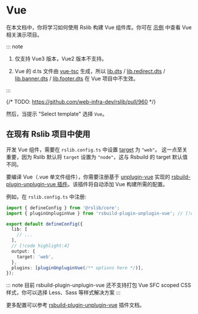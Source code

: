 # Vue

在本文档中，你将学习如何使用 Rslib 构建 Vue 组件库。你可在 [示例](https://github.com/web-infra-dev/rslib/tree/main/examples) 中查看 Vue 相关演示项目。

::: note

1. 仅支持 Vue3 版本，Vue2 版本不支持。

2. Vue 的 d.ts 文件由 [vue-tsc](https://www.npmjs.com/package/vue-tsc) 生成，所以 [lib.dts](/config/lib/dts) / [lib.redirect.dts](/config/lib/redirect#redirectdts) / [lib.banner.dts](/config/lib/banner#bannerdts) / [lib.footer.dts](/config/lib/footer#bannerdts) 在 Vue 项目中不生效。

:::

{/* TODO: https://github.com/web-infra-dev/rslib/pull/960 */}

然后，当提示 "Select template" 选择 `Vue`。

## 在现有 Rslib 项目中使用

开发 Vue 组件，需要在 `rslib.config.ts` 中设置 [target](/config/rsbuild/output#outputtarget) 为 `"web"`。 这一点至关重要，因为 Rslib 默认将 `target` 设置为 `"node"`，这与 Rsbuild 的 target 默认值不同。

要编译 Vue（.vue 单文件组件），你需要注册基于 [unplugin-vue](https://github.com/unplugin/unplugin-vue) 实现的 [rsbuild-plugin-unplugin-vue 插件](https://github.com/rspack-contrib/rsbuild-plugin-unplugin-vue)。该插件将自动添加 Vue 构建所需的配置。

例如，在 `rslib.config.ts` 中注册:

```ts title="rslib.config.ts"
import { defineConfig } from '@rslib/core';
import { pluginUnpluginVue } from 'rsbuild-plugin-unplugin-vue'; // [!code highlight]

export default defineConfig({
  lib: [
    // ...
  ],
  // [!code highlight:4]
  output: {
    target: 'web',
  },
  plugins: [pluginUnpluginVue(/** options here */)],
});
```

::: note
目前 rsbuild-plugin-unplugin-vue 还不支持打包 Vue SFC scoped CSS 样式，你可以选择 Less、Sass 等样式解决方案
:::

更多配置可以参考 [rsbuild-plugin-unplugin-vue](https://github.com/rspack-contrib/rsbuild-plugin-unplugin-vue) 插件文档。
